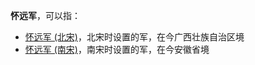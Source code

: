 '''怀远军'''，可以指：
*[[怀远军_(北宋)|怀远军 (北宋)]]，北宋时设置的军，在今广西壮族自治区境
*[[怀远军_(南宋)|怀远军 (南宋)]]，南宋时设置的军，在今安徽省境

{{Disambig|H|Cat=军名消歧义}}